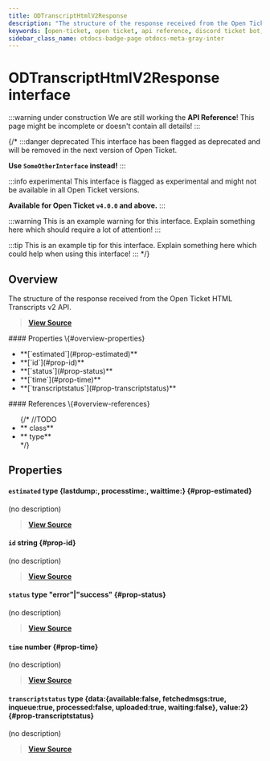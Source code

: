 ```yaml
---
title: ODTranscriptHtmlV2Response
description: "The structure of the response received from the Open Ticket HTML Transcripts v2 API."
keywords: [open-ticket, open ticket, api reference, discord ticket bot, interface]
sidebar_class_name: otdocs-badge-page otdocs-meta-gray-inter
---
```

<head>
    <link rel="apple-touch-icon" href="/img/logo_vertical.png"/>
</head>

# ODTranscriptHtmlV2Response <M color="gray">interface</M>

:::warning under construction
We are still working the **API Reference**! This page might be incomplete or doesn't contain all details!
:::

{/*
:::danger deprecated
This interface has been flagged as deprecated and will be removed in the next version of Open Ticket.

**Use `SomeOtherInterface` instead!**
:::

:::info experimental
This interface is flagged as experimental and might not be available in all Open Ticket versions.

**Available for Open Ticket `v4.0.0` and above.**
:::

:::warning
This is an example warning for this interface. Explain something here which should require a lot of attention!
:::

:::tip
This is an example tip for this interface. Explain something here which could help when using this interface!
:::
*/}

## Overview
The structure of the response received from the Open Ticket HTML Transcripts v2 API.

> [**View Source**](https://otgithub.dj-dj.be/tree/main/src/core/api/openticket/transcript.ts#L916)

<FlexHorizontal>
<div style={{width:"50%"}} className="otdocs-flex-mobile-width">
    #### Properties \{#overview-properties}
    <ul>
        <li>**[`estimated`](#prop-estimated)**</li>
        <li>**[`id`](#prop-id)**</li>
        <li>**[`status`](#prop-status)**</li>
        <li>**[`time`](#prop-time)**</li>
        <li>**[`transcriptstatus`](#prop-transcriptstatus)**</li>
    </ul>
</div>
<div style={{width:"50%"}} className="otdocs-flex-mobile-width">
    #### References \{#overview-references}
    <ul>
        {/*
        //TODO
        <li>**<code><ApiUrl url="class:ODId" label="api.ODId"/></code> <M color="purple">class</M>**</li>
        <li>**<code><ApiUrl url="type:ODExampleType" label="api.ODExampleType"/></code> <M color="brown">type</M>**</li>
        */}
    </ul>
</div>
</FlexHorizontal>

## Properties
<Divider></Divider>
#### `estimated` <M color="brown">type</M> <ApiBlock>\{lastdump:<ApiUrl url="js:number" label="number"/>, processtime:<ApiUrl url="js:number" label="number"/>, waittime:<ApiUrl url="js:number" label="number"/>\}</ApiBlock> \{#prop-estimated}
(no description)

> [**View Source**](https://otgithub.dj-dj.be/tree/main/src/core/api/openticket/transcript.ts#L920)

<Divider></Divider>
#### `id` <M color="blue">string</M> <ApiBlock><ApiUrl url="js:string" label="string"/></ApiBlock> \{#prop-id}
(no description)

> [**View Source**](https://otgithub.dj-dj.be/tree/main/src/core/api/openticket/transcript.ts#L918)

<Divider></Divider>
#### `status` <M color="brown">type</M> <ApiBlock>"error"|"success"</ApiBlock> \{#prop-status}
(no description)

> [**View Source**](https://otgithub.dj-dj.be/tree/main/src/core/api/openticket/transcript.ts#L917)

<Divider></Divider>
#### `time` <M color="green">number</M> <ApiBlock><ApiUrl url="js:number" label="number"/></ApiBlock> \{#prop-time}
(no description)

> [**View Source**](https://otgithub.dj-dj.be/tree/main/src/core/api/openticket/transcript.ts#L919)

<Divider></Divider>
#### `transcriptstatus` <M color="brown">type</M> <ApiBlock>\{data:\{available:false, fetchedmsgs:true, inqueue:true, processed:false, uploaded:true, waiting:false\}, value:2\}</ApiBlock> \{#prop-transcriptstatus}
(no description)

> [**View Source**](https://otgithub.dj-dj.be/tree/main/src/core/api/openticket/transcript.ts#L925)

<Divider></Divider>
